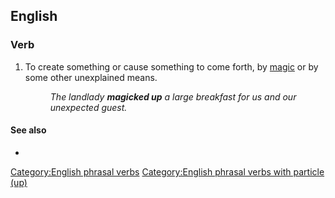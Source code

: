 ==English==

===Verb===
{{en-verb|magics up|magicking up|magicked up|magicked up}}

# {{label|en|colloquial}} To create something or cause something to come forth, by [[magic]] or by some other unexplained means.
#: ''The landlady '''magicked up''' a large breakfast for us and our unexpected guest.''

====See also====
* {{l|en|conjure}}
[[Category:English phrasal verbs]]
[[Category:English phrasal verbs with particle (up)]]